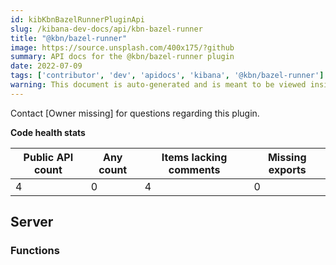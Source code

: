 ```yaml
---
id: kibKbnBazelRunnerPluginApi
slug: /kibana-dev-docs/api/kbn-bazel-runner
title: "@kbn/bazel-runner"
image: https://source.unsplash.com/400x175/?github
summary: API docs for the @kbn/bazel-runner plugin
date: 2022-07-09
tags: ['contributor', 'dev', 'apidocs', 'kibana', '@kbn/bazel-runner']
warning: This document is auto-generated and is meant to be viewed inside our experimental, new docs system. Reach out in #docs-engineering for more info.
---
```




Contact [Owner missing] for questions regarding this plugin.

**Code health stats**

| Public API count  | Any count | Items lacking comments | Missing exports |
|-------------------|-----------|------------------------|-----------------|
| 4 | 0 | 4 | 0 |

## Server

### Functions
<DocDefinitionList data={kbnBazelRunnerObj.server.functions}/>

